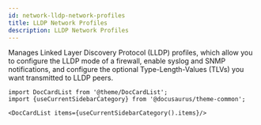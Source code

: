 ```yaml
---
id: network-lldp-network-profiles
title: LLDP Network Profiles
description: LLDP Network Profiles
---
```




Manages Linked Layer Discovery Protocol (LLDP) profiles, which allow you to configure the LLDP mode
of a firewall, enable syslog and SNMP notifications, and configure the optional Type-Length-Values
(TLVs) you want transmitted to LLDP peers.




```mdx-code-block
import DocCardList from '@theme/DocCardList';
import {useCurrentSidebarCategory} from '@docusaurus/theme-common';

<DocCardList items={useCurrentSidebarCategory().items}/>
```
      